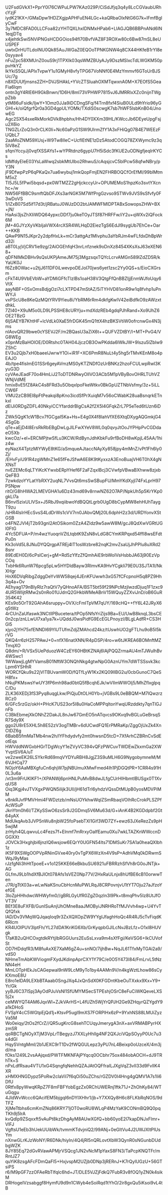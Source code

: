 U2FsdGVkX1+PprY0l76CWPuLPW7KAz029P/CiSdJfjq3q4y8LcCGVaubURhcYzjF
iydK21KX+/GMaDpw1HDZXgjpAPHFuEN4LGc+kaQRbaOlxNtG6G7k+lFmfBglyCwF
3y7MDC8FAD0LLCFoa82zYHTQXLhxIDNMxHPab6+LIAGJQB6BBPnANd6lN1eqjDTq
x4jehtkSwi5NViPNGsHCDGOios94fl70BvfVAZ8F3ROXw80c6Bw87mSL8eUUSPEF
uwtxDrHUTLdoINU0Qk85AuJWGaZ0EQOoTPNKGNW4q8CX44HKfeB1rYI8e0syyav4
nFuZpc58XMUnZ0ouS9rj1TPXIk03qsWMZBUyAJy9DszMSlxcTdLWGKM50ppvHkYZ
lkYkiS5QL/APIxTvpwY1u1GMyH8vfyTPG67VoNNf0E4MzYmmvf6GToUrBJSUc/7g
n8XDUUfjmsns2ZH+DVJSHAkL+YVcZTSIuahOXMTqwxnA0M+X7EOfS5GeaFia6Iqm
ontn3gY4RlE6H9GkBnwn/1D6H/8ml73VPHWP7815vJ6JMRRlxXZc0nijnTWgpZbb
ytM86uFsidk/ljwY+1Omz0JJa9iDCDngSFq/f4Trn8fxf4SiuB0ULd9hYrio96yG
GHl+k/oiQfgrfQr0a3GD4gpULYOMk/TXdiS0scwgK7sb7hWF5IsbKnB04/JnowEG
Agc2SX54sxeRkMorkDVk8hpbhx/Hh4DY0XXm39HL/KWccJb6DEyeUpgFsju2X6io
TNGZLrZoQ3n0rCLK0li+Nc60aPzG1SW9UlrmZfY1A3xFHiQg07B4E7WEEzFUQbL7
2aaMoZNM59XUsj+W9Tw8IleC+UcfIEtNE1zDz5AtodCOGQ78ZXWymc9z3q5lV8eZ
sfqniYccyJj0vqfXSSAYs1+wYPRtdnz6gypU7H5iSdc3fKUE2uODNgfjeqIrKYCs
ldMfdyEIeE03YsLaWwq2sbkMtUIbo2RhwuS/cAqsjcvC5blPcw58qfwNBry/pY3N
jF9DfwpPzP6qPKaQx7ua6wybuj1mkQopFmjEN2FHRBOQCfOrEfMl/99blMtmM5xZ
TI5J5L5fPwi5bqsd+px0WTMZZ2gHjckccyUr+OPUMEMoS1hpzKo3svtYXcnhc+/w
NW56FfBBC9smftQbDFJXs3arNGK5M7WfPrgGzvso9STWv9JVS9sSfvfy0F3wDoVS
1/IZxB07Sd5if17d3t/jRBatuJ0WJzDO2btJAMWFMlDPTABxSowopsZHW+BX+jN/
HaAsi3jsZhXIiWDQ64ypxcDDf7ju0keTOyJTSf87HRFFw/iY2u+qWXv2iQFock6M
jM+4GJYzXyVKbIjaVWX4rcXSR4WLHqD2EiezTgS6EdJl9sygUb7EhCe+Oar++KKB
QAwP9N15JKpr2y2dpfHxLk+mCr3attgAz1MIvphu3aYbRJm4wFLfdxDhBpWrd32i
aBT0LyjVjCRV1ie9zg/2AiOGEhfqH3nrLnfznek9oDnXz8454XKsXsJ63eXEN68+
qDFNIMkDBHv9sQsUKPjAmeJM75j3MgzsqxTQYcLcrvAMGn589lZdZD5R/kYaUK0J
f6Zz8OWac+u2tjJ611DF0iLwevpoDEJoI70jws6yet1zsc2Yy0QS+s/EioCXGrsm
cFkT4U9VbEVbW+aYDMiGFfcTlzIBs1oaH38V3QtgFfQnBBZIjjEnmWJfoUqy6VtX
aayNBF+0SxOmsBdjgOzi7cLXTPD47mStAZ/5iTYHVD81onR9w1q8fvhp1uPnWYJi
vxPScU8e8KeQzMQtYRV9Yieu8i/YbRM6rRm4dkfgKwIV42eiBdfkO9zAWzxtdhkL
7ZI40+X9uM5o0LD9LPSSHE8cURYju+mdXdzREb4gdqPJhRand+Xo9UhZ6OE2TBzG
6ljSAEYB7KhtHF+lcVdLk0XaE5frDGK45mQ1ttX4hzBKSVtiW0ofrcnwGx4N3jms
nlAovQR29bwe0cYSEVJ2F/m2BQasU3aZiX6t++QUFVZDtBY/I+MT+PvG4/VG8WEg
x0pnMzBaHOlOE/D0Rtshc0TAH04JjczOB3OwPKdda6IWkJW+9Iszu5lZblw9ZShC
EV3u2Qjb7xH0baeelJwrwY1Oi+iR1F+XC6PmR8NuLt4y5hg5rTMvKEnM8o4pEAJO
4b/tpe4fislmEG1SSr6geyAVmzMS0yKTZNDfOzUrBNKz2hzoFCULwpRwI3KyuG3D
cyVAeJEadF70o4HmLiJ2ToDTDNRwyOlIVO3ACb5M1pVByBovOHRLTUhVZWNjVdME
hmix8vE5fZ8AkC4s8FRd3u5ObqxlpoFkeWtkv0BkGpUZTNbVsfmy/3z+5iLLCW6F
VMU2zCB9EI8pFtPeakqi8pKno3icdSfPrXuiqM7v56oCWabK28uaBsnqrkETnkxl
dElJi0RDgZDFL40NkyiCCYfarddrBlgCsA2f2X5l4GFqkZrL7P5eTed6tUzn6iDz
ZWk5QgK1cW1Bcv7fGCgaI5Ka+Hs+E4g0X4f8lahVfXE6XtqDXygAQGmkjG44SgGb
qTe+aEjD4l8ErsRkRbEBgDwLgJlLFwXYeV8WL0q0qvyJtOoJYPHpPvCGDdaeO5Xb
kwcOz/+el+ERCMPjtwSfLu3KCW/RdBynJdhKbkFu9rfBoDH8wKpjL45AA/1hiz4w
eyNazX4TptzMIYWyE8tKG/aSmqueAJtaccNAyXy858jpy4mMnZ/vPt1Fh6ly0Zj/
/EHvFyiU91R4zgWMnZ1e65fFeJSfwA6E8K9tKyxxzA3EnoBuajVH6T0hX4gNXNsT
nvEZEMc6qLTYiKcKYwxbERpYHef6F2aFZqxIBcj3CVwfpVBwaBXhww8zjxbQeFB3
7zwkdzoYYLatYbRXY2uqNL7VvsQt6msSwSBupFU/MmYKdXyjl74FxLprH97PSNpw
ritO/G8hHWA2LMEVGHA1u6Dz43md69v8rnwNZ62O7AP/NpkUh5p5KrYKp0gkLl7a
B6nvl5zixULlVSx+J5RbJ9xqiibwoYdBQQtLgrb0UgD8bCypMW8ehHUhTaygT9zu
/sHR4lsIrHEcSvsS4LdDrWs1cVV7rn0JAbvQMj20L6dphH2z3d/URDYonvXStGSB
o4FNZJVl4jT2b93gnl2AtOSikom0ZzA4Zldz9w5awW8M/gcJ8QdXwVGRtUGl0FtG
4Yc5DFUA+P/m4wzYuoqnVZtLtqbtK9ZsN8vLdG8CYmKRPqxd54ffI8wsEFdtPu0n
Kk3oVd5L8JNuDYQQrgpATREj4lT1osWzbre82nqK2mvZsaUjJhPPIu8uXRd28snr
89EdEH0D/6cPslCerj+gM+Rd5zYlfzZfQmhAiE9rbWolVsHsbbJA63j90EzVpCOq
TxbHk6RunW76pcg5pLw5HYDldBayw3RImvKA9HvYCgkli79E0U3SJTA1l/NkXHgr
HnX6DVqRibgZdggDeYvWW58qej4JEnKFUwwh3xG57fCFcpnoH5q8PZ9Hh3q4a+Ov
AEhyag179nBIyRIz7raQtV7yQHnoAFA/BST5bt59f29NPcMzjlwzdDjuq1F1zxc9
4UR5WlijtRMw2s0nRo01UJdnQ2GHkbWMeABnV15WQuyZZXviJnD/oB6GuR354K42
KEs9o5OrT92GAhA6sruppy+OVX/cFmITpVM7qUY/169cHQ++fY6L42JRyX6q5tWz
4rCUnZaUfaswk3NCtllPBucetera/tPOp5NfsYriZijs9Ba+EU/UwB8knqL3bsCE
0n2cp/znLLwUl7xa1ya7k+UQddJ0wsPidfG9EcEGLPnoyzl/BLgLAdfR+CS3HGl5
xjyo2jYH75xfENNDI69YlUTUfmZdjZMAhcd24kz/tUswhUO2gFTLhu9oB5I5krVG
QKQ4rr6zH257PAwJ+0+nfX16natXNN/R4pDSP/4ro+w6tJKREA6BOMnftMZTmqXO
Q8dm/+R/VSx5UePduozW4CzEY60HBtKZNAj6lAjPQQZrmaAU4mTJWulhBv4WSwc1
1WWawjLgMYVamsB01NftW3ONQhNkg4gtwNpG0AznUYm7dWTSSsvk3kcLpm6YSHhR
WORCfQku9s22jVlTBUvamW0D/fQTfLyW1Kx2KQ09llBG2u/0cbGunoC7QeSH8fx+
hNujPKMswsYwUY3fP6mh98ad0btQ5fBcqhEJk/wVIlmWWOlj5/MhZflxglpqC/Du
ZLK36XEDj3fS3Pyq8uqgLkw/PiQjuDtOLH0Yb+jVGBs9L0eBBQM+M7lQwzrzRCz0
6/GFc5rzGz/okH+PHcK7US23or5I8u0HaCoMPPqltonYwqURzddkty7qnTlGJnFb
C3BkEbmejXkONhZ2DakJL8nJw67GmEO5nATqvcs9OKvq9vBGLuGeBrsqSR7Sdy9X
ggo2U8rE5XHL5h8E52zV3ogTMBr+6dUCwdFQ1ErPMRaKp/ZggOjUxZk4XnCtDZ6g
6BabB5fmMaTMb4nw2h/lYFhdydvfy2mt0hwsnD5tcD+7XfArhCZBRnCvSdEotEqs
HWVddNWGxbHGrTDgWcyY1eZVyVC394vQFzPWCuvTWDEwZkxmGa2XWYvptSV6A/uT
ve2zweEK26LSYkrRd69mqVYDYuRBH8JgjZ3S9uMLH6G9NygobymneM/M6VJHCq77
NOjoY6AaMBXgfuCn6qhjW7pjNBUmuXMwFmed4lh1PjDGQtPR+1CRR4s91H0L3u6a
/xt3m9FrUKIKF1+/XPANWj6pnHNLPuMvB8dwJLfgCUrHIHbmtlBUSgx0T1XvqUS8
Oiq3Kgj4vJTVXgxPWQN5ilijk3Ull/jH61dTrI6yhdzVQssDtMUpB0yosMDVPiMM
v8nkRJvfPMVHmi4FWDztzb/mNsUOYkhwWqlZSmRbaqVOlhRcCrokPLSZPfAcWSuP
JknYtm0h6l/TZKySSwO6zsSr9J2GDmq5V6Mu63d/G+iAnK4B2KGDdpbf2Gt64yAX
MdUkqAvb3JVP5nWu8njbW25foPsebTXl1Gif3WD7ZY+ewz63JXeRezZs9pH5wjlM
zrHyh4QLqwvuLc4Fezs7f+Elnmf7mRrxyOaIfEamu0Xu7wkLTAZKnWWccnDGGXXt
JOVCk3Hxghjbi6jnzIQ6wsjow6EQrY0UGFN54lts71DMSuKr7SA1a0heaQXIbh1z
iK5F9XSWgOOPVpRNinGVxe40ry0vTgPX6WzXn4V9sP+AdhVMq0kDRwmSWqJ9yMas
rJzfgNli3hHtTpoeE+v1o125KKE66eBkbuSU6921uFBRRzhSfVh8rG0oJNTjk+AG
GLfmJ9Lb1hdXfBJIOt078Afs1sVEZ0Np77V/2HxRaULnjx8hUfBE6cB10orwwTen
J7R/gTtX03a+wLwNaKSnuCbHcnMuPWLRqJ8CRPovnjvU1tYT7Oju27aJfzoYefGE
3loZpHHhdwcWHWyfm0//gBRLGyUfR0ZgZ0qzln3l9Pk+t8mqPhv5Iz8UtJfOVT3V
BEf3E8uFXFB/GunISuAnjUhOMne8aaJMOByiJNRHRoTfMJVvh4wp+U4YvTQfQfxk
lAD/Dv3VMqWQJqaqIoq9r3ZxXQXOpZW9YYgIJfaghHoQc4R4RJ5cTvFiqdK6Rlcm
KR4UOIPUV3lptFh/YL27dDA1KriKG6Xb/GrKyqpbGJlLcNvJBzLfz+O1xl8HUVgk
17aKB2uQHCOxgtdkRYtjIbRGGUurs2EuSsLxva9m4sXfFgi/KeVSG6+IkCUVofSt
OD7HDdqfR3/M8fuAxXE7XaM6gZ4u+snNO/7ijhBw+NqJL61TfxMyTGAi2a9/vdS0
NHmeTmAbKWViogmFXydJKdinpAprCXY1Y79C/e0O5Y473I84/FmLrvL5tNzNN4eH
MmLOTpHEkJsCAGepwaI9nW9LcM9yTo1by4AAMn9V/n4kgWztLhow86sCyKXmoE8U
E8ro1elDA9LEXbBTAaab0SngJXq4JxQnSdX0KFGDntKbeOuTXxkx9Xx+Y9+Yr/Gk
yyBJ6C37ISpj3AyOdPJuVsNl1SfUMYMSecSTPEshjOSrC8eFuCiWKQeveLXS5j2x
ceMWYQT4AM6JqxWl+ZJkVArHS+L4fUZh5WjYrQPJH2Ge9ZHqyrQZYgdY9a1kDHoS
FVSpY4cC5WGtpEjQd1j+KtsvP5ugI9mXS7FORPlHx6zP+9YxhNS88LMUiZyzVa5M
Wo0eiqy/2tOs2fCrZ//QR5ugKrcG8sehTCUqyJmerygA3nX+axVRMABPyrHXzmSR
qoRBCTgNOyXTjM3VpLrTBegyzJ7XXLyHhllg4NF2QXJciVQpSOyyP0Uc7u3s4dGl
HqySVntgMml/2b1JEXC9rT1Dv2fWQGULepz3yPU7nL4Beixp0oUzceX/4m3jd/ma
fOks1249L2vsAAjqxd/PWTFMKNFAjPYqcq0OCbhr75ox484obAOCH+dJ9TRhTk+S
nPxLdfRsau4VTU1xG4SqngfqNehhQZAJAtOQFfraILJXgVqZ3vII33d9FvlIK4XR
xHMXHNGDypz5PoRw2cIaViI7f6qOi50uZChs/rGZDV0I4Hng4gQMV1A7s1Ii6DfU
0Rtfx8pyWwqKRpZ7F8mFBFYobEgzZx0RChUWERnj1ftk71J+ZhOhKy84/WTuGqgu
4JldWvWccc6QAcifEM5bjgqI6nDYIXHhr1/jb+Y7XXQy8H6c8FLKbRqNOS/9dTFZ
XjMeTtbhs6cmKmZNq86KRY71jOT0woRU8WLqP4MzYaK9CONmBQ9Q0pqTKh9j5lrA
kvQdlp9ZSqxxft5vAuPt8kzDhgAyM8AUwXGfQ+bb60yoE2l7kapDNJxFlmr+VlFJ
VgftsU1eEb3hUekUUibWk/tvmmKTdvjniQ2/99ANj+0eGItVu4J2UWJXltPlUsYm
nXnwGLrKJzWoNY/R6DNk/hiyln/4Q4jRl5nQRLovtXbW3QynR0sNGunbDUdbgWZK
8JY85Eq72dGvRVawAPMjrVSQcg1JN2vNcM1pYaxS8FN3/TaPcpKNQTFr/mRntJZ7
quYiK8zsgAFcFDmQaFl5+HxjvspM2UZjb0DNp3jRERnJ+K7rQyIUGzU+56GTsiPS
r6/M9pGF7zzOFAeRbTIfqlc6hd+JT/DLE5VJZjFdkQ7FubR3v8fOQ1yZN0k4sikM
DRHogeIVzsabggf8HymfU9d9n1CWyb4eSoiRqd1tYhO/2ir8gxQu5iKsoi9vL4tB
